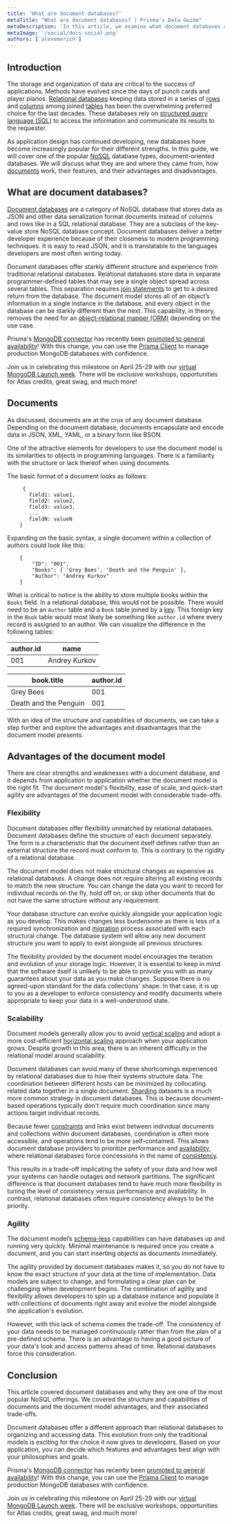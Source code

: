 ```yaml
---
title: 'What are document databases?'
metaTitle: "What are document databases? | Prisma's Data Guide"
metaDescription: 'In this article, we examine what document databases are and their advantages and tradeoffs'
metaImage: '/social/docs-social.png'
authors: ['alexemerich']
---
```


## Introduction
The storage and organization of data are critical to the success of applications. Methods have evolved since the days of punch cards and player pianos. [Relational databases](/intro/database-glossary#relational-database) keeping data stored in a series of [rows](/intro/database-glossary#row) and [columns](/intro/database-glossary#column) among joined [tables](/intro/database-glossary#table) has been the overwhelming preferred choice for the last decades. These databases rely on [structured query language (SQL)](/intro/database-glossary#sql) to access the information and communicate its results to the requester.

As application design has continued developing, new databases have become increasingly popular for their different strengths. In this guide, we will cover one of the popular [NoSQL](/intro/database-glossary#nosql) database types, document-oriented databases. We will discuss what they are and where they came from, how [documents](/intro/database-glossary#document) work, their features, and their advantages and disadvantages. 

## What are document databases?
[Document databases](/intro/database-glossary#document-database) are a category of NoSQL database that stores data as JSON and other data serialization format documents instead of columns and rows like in a SQL relational database. They are a subclass of the key-value store NoSQL database concept. Document databases deliver a better developer experience because of their closeness to modern programming techniques. It is easy to read JSON, and it is translatable to the languages developers are most often writing today.

Document databases offer starkly different structure and experience from traditional relational databases. Relational databases store data in separate programmer-defined tables that may see a single object spread across several tables. This separation requires [join statements](/intro/database-glossary#join) to get to a desired return from the database. The document model stores all of an object’s information in a single instance in the database, and every object in the database can be starkly different than the next. This capability, in theory, removes the need for an [object-relational mapper (ORM)](/intro/database-glossary#orm) depending on the use case.

<PrismaOutlinks>

Prisma's [MongoDB connector](https://www.prisma.io/docs/concepts/database-connectors/mongodb) has recently been [promoted to general availability](https://www.prisma.io/blog/mongodb-general-availability-pixnun6mffmu)!  With this change, you can use the [Prisma Client](https://www.prisma.io/docs/concepts/components/prisma-client) to manage production MongoDB databases with confidence.

Join us in celebrating this milestone on April 25-29 with our [virtual MongoDB Launch week](https://www.prisma.io/mongodblaunch).  There will be exclusive workshops, opportunities for Atlas credits, great swag, and much more!

</PrismaOutlinks>

## Documents 
As discussed, documents are at the crux of any document database. Depending on the document database, documents encapsulate and encode data in JSON, XML, YAML, or a binary form like BSON.

One of the attractive elements for developers to use the document model is its similarities to objects in programming languages. There is a familiarity with the structure or lack thereof when using documents. 

The basic format of a document looks as follows:

```
	 {
	   field1: value1,
	   field2: value2,
	   field3: value3,
	   ...
	   fieldN: valueN
	}
```

Expanding on the basic syntax, a single document within a collection of authors could look like this:

```
	{
		"ID": "001",
		"Books": { 'Grey Bees', 'Death and the Penguin' },
		"Author": "Andrey Kurkov"
	}
```    

What is critical to notice is the ability to store multiple books within the `Books` field. In a relational database, this would not be possible. There would need to be an `Author` table and a `Book` table joined by a [key](/intro/database-glossary#foreign-key). This foreign key in the `Book` table would most likely be something like `author.id` where every record is assigned to an author. We can visualize the difference in the following tables:

| author.id | name  |
|----------- |---|
|001      | Andrey Kurkov |

| book.title | author.id  |
|----------- |---|
|Grey Bees      | 001 |
|Death and the Penguin      | 001 |

With an idea of the structure and capabilities of documents, we can take a step further and explore the advantages and disadvantages that the document model presents.

## Advantages of the document model
There are clear strengths and weaknesses with a document database, and it depends from application to application whether the document model is the right fit. The document model's flexibility, ease of scale, and quick-start agility are advantages of the document model with considerable trade-offs.

### Flexibility
Document databases offer flexibility unmatched by relational databases. Document databases define the structure of each document separately. The form is a characteristic that the document itself defines rather than an external structure the record must conform to. This is contrary to the rigidity of a relational database. 

The document model does not make structural changes as expensive as relational databases. A change does not require altering all existing records to match the new structure. You can change the data you want to record for individual records on the fly, hold off on, or skip other documents that do not have the same structure without any requirement.

Your database structure can evolve quickly alongside your application logic as you develop. This makes changes less burdensome as there is less of a required synchronization and [migration](/intro/database-glossary#migration) process associated with each structural change. The database system will allow any new document structure you want to apply to exist alongside all previous structures. 

The flexibility provided by the document model encourages the iteration and evolution of your storage logic. However, it is essential to keep in mind that the software itself is unlikely to be able to provide you with as many guarantees about your data as you make changes. Suppose there is no agreed-upon standard for the data collections' shape. In that case, it is up to you as a developer to enforce consistency and modify documents where appropriate to keep your data in a well-understood state.

### Scalability
Document models generally allow you to avoid [vertical scaling](/intro/database-glossary#vertical-scaling) and adopt a more cost-efficient [horizontal scaling](/intro/database-glossary#horizontal-scaling) approach when your application grows. Despite growth in this area, there is an inherent difficulty in the relational model around scalability.

Document databases can avoid many of these shortcomings experienced by relational databases due to how their systems structure data. The coordination between different hosts can be minimized by collocating related data together in a single document. [Sharding](/intro/database-glossary#shard) datasets is a much more common strategy in document databases. This is because document-based operations typically don't require much coordination since many actions target individual records.

Because fewer [constraints](/intro/database-glossary#constraint) and links exist between individual documents and collections within document databases, coordination is often more accessible, and operations tend to be more self-contained. This allows document database providers to prioritize performance and [availability](/intro/database-glossary#availability), where relational databases force concessions in the name of [consistency](/intro/database-glossary#consistency). 

This results in a trade-off implicating the safety of your data and how well your systems can handle outages and network partitions. The significant difference is that document databases tend to have much more flexibility in tuning the level of consistency versus performance and availability. In contrast, relational databases often require consistency always to be the priority.

### Agility 
The document model’s [schema-less](/intro/database-glossary#schema) capabilities can have databases up and running very quickly. Minimal maintenance is required once you create a document, and you can start inserting objects as documents immediately. 

The agility provided by document databases makes it, so you do not have to know the exact structure of your data at the time of implementation. Data models are subject to change, and formulating a clear plan can be challenging when development begins. The combination of agility and flexibility allows developers to spin up a database instance and populate it with collections of documents right away and evolve the model alongside the application's evolution.

However, with this lack of schema comes the trade-off. The consistency of your data needs to be managed continuously rather than from the plan of a pre-defined schema. There is an advantage to having a good picture of your data's look and access patterns ahead of time. Relational databases force this consideration.  

## Conclusion
This article covered document databases and why they are one of the most popular NoSQL offerings. We covered the structure and capabilities of documents and the document model advantages, and their associated trade-offs.

Document databases offer a different approach than relational databases to organizing and accessing data. This evolution from only the traditional models is exciting for the choice it now gives to developers. Based on your application, you can decide which features and advantages best align with your philosophies and goals. 

<PrismaOutlinks>

Prisma's [MongoDB connector](https://www.prisma.io/docs/concepts/database-connectors/mongodb) has recently been [promoted to general availability](https://www.prisma.io/blog/mongodb-general-availability-pixnun6mffmu)!  With this change, you can use the [Prisma Client](https://www.prisma.io/docs/concepts/components/prisma-client) to manage production MongoDB databases with confidence.

Join us in celebrating this milestone on April 25-29 with our [virtual MongoDB Launch week](https://www.prisma.io/mongodblaunch).  There will be exclusive workshops, opportunities for Atlas credits, great swag, and much more!

</PrismaOutlinks>